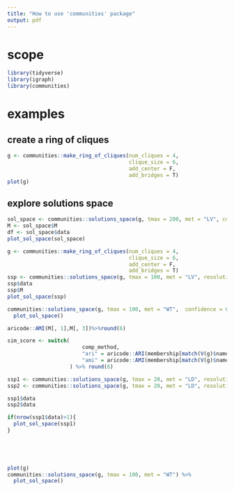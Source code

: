 ```yaml
---
title: "How to use 'communities' package" 
output: pdf
---
```


# scope

```r
library(tidyverse)
library(igraph)
library(communities)
```


# examples
## create a ring of cliques

```r
g <- communities::make_ring_of_cliques(num_cliques = 4,
                                       clique_size = 6, 
                                       add_center = F, 
                                       add_bridges = T)
plot(g)
```


## explore solutions space
```r
sol_space <- communities::solutions_space(g, tmax = 200, met = "LV", confidence = .95, resolution = 1.0)
M <- sol_space$M 
df <- sol_space$data
plot_sol_space(sol_space)

```

  

```r
g <- communities::make_ring_of_cliques(num_cliques = 4,
                                       clique_size = 6, 
                                       add_center = F, 
                                       add_bridges = T)
ssp <- communities::solutions_space(g, tmax = 100, met = "LV", resolution = 1, confidence = .95) 
ssp$data
ssp$M
plot_sol_space(ssp)
```


```r
communities::solutions_space(g, tmax = 100, met = "WT",  confidence = 0.95) %>% 
  plot_sol_space()

aricode::AMI(M[, 1],M[, 3])%>%round(6)

sim_score <- switch(
                        comp_method,
                        "ari" = aricode::ARI(membership[match(V(g)$name, V(gs)$name)],M[, i]),
                        "ami" = aricode::AMI(membership[match(V(g)$name, V(gs)$name)],M[, i])
                    ) %>% round(6)

```

```r
ssp1 <- communities::solutions_space(g, tmax = 20, met = "LD", resolution = 0.9)
ssp2 <- communities::solutions_space(g, tmax = 20, met = "LD", resolution = 0.9, comp_method = 'nmi') 

ssp1$data
ssp2$data

if(nrow(ssp1$data)>1){
  plot_sol_space(ssp1)
}


 
 
```

```r
plot(g)
communities::solutions_space(g, tmax = 100, met = "WT") %>% 
  plot_sol_space()
```

